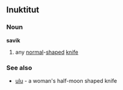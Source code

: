 ==Inuktitut==
===Noun===
'''savik'''
# any [[normal]]-[[shape]]d [[knife]]
===See also===
* [[ulu]] - a woman's half-moon shaped knife